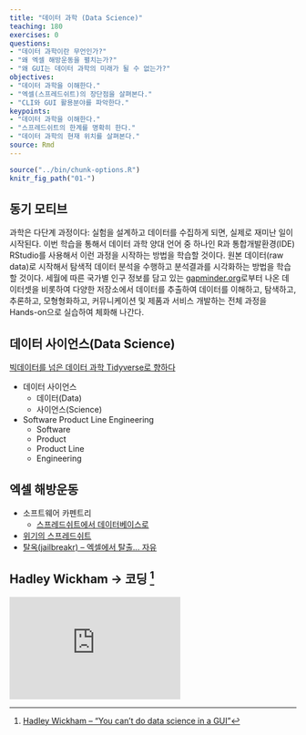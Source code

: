 ```yaml
---
title: "데이터 과학 (Data Science)"
teaching: 180
exercises: 0
questions:
- "데이터 과학이란 무언인가?"
- "왜 엑셀 해방운동을 펼치는가?"
- "왜 GUI는 데이터 과학의 미래가 될 수 없는가?"
objectives:
- "데이터 과학을 이해한다."
- "엑셀(스프레드쉬트)의 장단점을 살펴본다."
- "CLI와 GUI 활용분야를 파악한다."
keypoints:
- "데이터 과학을 이해한다."
- "스프레드쉬트의 한계를 명확히 한다."
- "데이터 과학의 현재 위치를 살펴본다."
source: Rmd
---
```


```r
source("../bin/chunk-options.R")
knitr_fig_path("01-")
```


## 동기 모티브 {#data-science}

과학은 다단계 과정이다: 실험을 설계하고 데이터를 수집하게 되면, 실제로 재미난 일이 시작된다.
이번 학습을 통해서 데이터 과학 양대 언어 중 하나인 R과 통합개발환경(IDE) RStudio를 사용해서 이런 과정을 시작하는 방법을 학습할 것이다.
원본 데이터(raw data)로 시작해서 탐색적 데이터 분석을 수행하고 분석결과를 시각화하는 방법을 학습할 것이다.
세월에 따른 국가별 인구 정보를 담고 있는 [gapminder.org](https://www.gapminder.org)로부터 나온 데이터셋을 비롯하여 다양한 저장소에서 
데이터를 추출하여 데이터를 이해하고, 탐색하고, 추론하고, 모형형화하고, 커뮤니케이션 및 제품과 서비스 개발하는 전체 과정을 Hands-on으로 실습하여 체화해 나간다.

## 데이터 사이언스(Data Science) {#data-science-intro}

[빅데이터를 넘은 데이터 과학 Tidyverse로 향하다](https://statkclee.github.io/ds-authoring/ds_maso_tidyverse.html)

- 데이터 사이언스
    - 데이터(Data)
    - 사이언스(Science)
- Software Product Line Engineering
    - Software
    - Product
    - Product Line
    - Engineering

## 엑셀 해방운동 {#data-science-excel}

- 소프트웨어 카펜트리 
    - [스프레드쉬트에서 데이터베이스로](http://statkclee.github.io/capstone-novice-spreadsheet-biblio/)
- [위기의 스프레드쉬트](https://statkclee.github.io/data-science/ds-why-not-excel.html)    
- [탈옥(jailbreakr) – 엑셀에서 탈출… 자유](https://statkclee.github.io/data-science/ds-xls.html)

## Hadley Wickham &rarr; 코딩 [^gui-coding] {#data-science-excel}

[^gui-coding]: [Hadley Wickham – “You can't do data science in a GUI”](https://www.youtube.com/watch?v=cpbtcsGE0OA)

<iframe width="300" height="180" src="https://www.youtube.com/embed/cpbtcsGE0OA" frameborder="0" allow="accelerometer; autoplay; encrypted-media; gyroscope; picture-in-picture" allowfullscreen></iframe>



